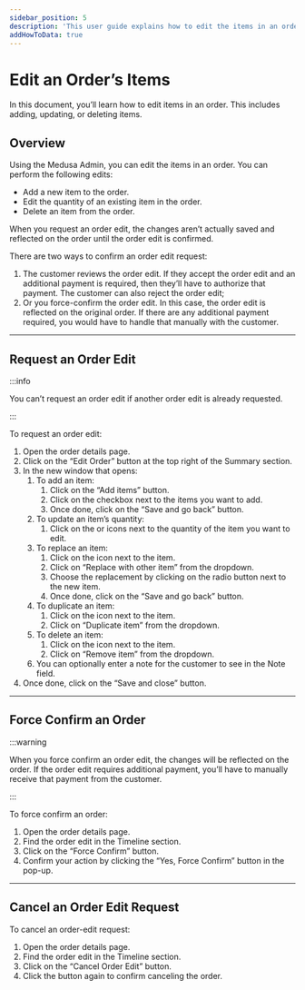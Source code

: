 ```yaml
---
sidebar_position: 5
description: 'This user guide explains how to edit the items in an order in the Medusa Admin. You can add, update, replace, duplicate, and delete items.'
addHowToData: true
---
```



# Edit an Order’s Items

In this document, you’ll learn how to edit items in an order. This includes adding, updating, or deleting items.

## Overview

Using the Medusa Admin, you can edit the items in an order. You can perform the following edits:

- Add a new item to the order.
- Edit the quantity of an existing item in the order.
- Delete an item from the order.

When you request an order edit, the changes aren’t actually saved and reflected on the order until the order edit is confirmed.

There are two ways to confirm an order edit request:

1. The customer reviews the order edit. If they accept the order edit and an additional payment is required, then they’ll have to authorize that payment. The customer can also reject the order edit;
2. Or you force-confirm the order edit. In this case, the order edit is reflected on the original order. If there are any additional payment required, you would have to handle that manually with the customer.

---

## Request an Order Edit

:::info

You can’t request an order edit if another order edit is already requested.

:::

To request an order edit:

1. Open the order details page.
2. Click on the “Edit Order” button at the top right of the Summary section.
3. In the new window that opens:
    1. To add an item:
        1. Click on the “Add items” button.
        2. Click on the checkbox next to the items you want to add.
        3. Once done, click on the “Save and go back” button.
    2. To update an item’s quantity:
        1. Click on the <UiIcon lightIcon="https://res.cloudinary.com/dza7lstvk/image/upload/v1667999131/Medusa%20Docs/UI%20Icons/1hL8NiW_lqmjcq.png" darkIcon="https://res.cloudinary.com/dza7lstvk/image/upload/v1667999150/Medusa%20Docs/UI%20Icons/8LtkPqW_jyqz5i.png" alt="plus" /> or <UiIcon lightIcon="https://res.cloudinary.com/dza7lstvk/image/upload/v1667999351/Medusa%20Docs/UI%20Icons/EGk9uYD_a7rwhs.png" darkIcon="https://res.cloudinary.com/dza7lstvk/image/upload/v1667999366/Medusa%20Docs/UI%20Icons/XvkBK8p_dzhzfx.png" alt="minus" /> icons next to the quantity of the item you want to edit.
    3. To replace an item:
        1. Click on the <UiIcon lightIcon="https://res.cloudinary.com/dza7lstvk/image/upload/v1667999308/Medusa%20Docs/UI%20Icons/1ordBC6_ssysel.png" darkIcon="https://res.cloudinary.com/dza7lstvk/image/upload/v1667999326/Medusa%20Docs/UI%20Icons/dSwWYBH_stzgoi.png" alt="three dots" /> icon next to the item.
        2. Click on “Replace with other item” from the dropdown.
        3. Choose the replacement by clicking on the radio button next to the new item.
        4. Once done, click on the “Save and go back” button.
    4. To duplicate an item:
        1. Click on the <UiIcon lightIcon="https://res.cloudinary.com/dza7lstvk/image/upload/v1667999308/Medusa%20Docs/UI%20Icons/1ordBC6_ssysel.png" darkIcon="https://res.cloudinary.com/dza7lstvk/image/upload/v1667999326/Medusa%20Docs/UI%20Icons/dSwWYBH_stzgoi.png" alt="three dots" /> icon next to the item.
        2. Click on “Duplicate item” from the dropdown.
    5. To delete an item:
        1. Click on the <UiIcon lightIcon="https://res.cloudinary.com/dza7lstvk/image/upload/v1667999308/Medusa%20Docs/UI%20Icons/1ordBC6_ssysel.png" darkIcon="https://res.cloudinary.com/dza7lstvk/image/upload/v1667999326/Medusa%20Docs/UI%20Icons/dSwWYBH_stzgoi.png" alt="three dots" /> icon next to the item.
        2. Click on “Remove item” from the dropdown.
    6. You can optionally enter a note for the customer to see in the Note field.
4. Once done, click on the “Save and close” button.

---

## Force Confirm an Order

:::warning

When you force confirm an order edit, the changes will be reflected on the order. If the order edit requires additional payment, you’ll have to manually receive that payment from the customer.

:::

To force confirm an order:

1. Open the order details page.
2. Find the order edit in the Timeline section.
3. Click on the “Force Confirm” button.
4. Confirm your action by clicking the “Yes, Force Confirm” button in the pop-up.

---

## Cancel an Order Edit Request

To cancel an order-edit request:

1. Open the order details page.
2. Find the order edit in the Timeline section.
3. Click on the “Cancel Order Edit” button.
4. Click the button again to confirm canceling the order.